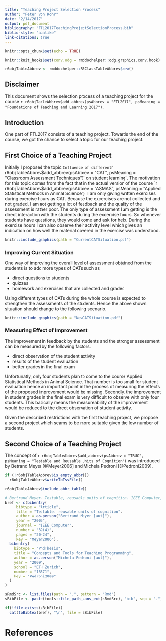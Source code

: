 ```yaml
---
title: "Teaching Project Selection Process"
author: "Peter von Rohr"
date: "2/14/2017"
output: pdf_document
bibliography: "FTL2017TeachingProjectSelectionProcess.bib"
biblio-style: "apalike"
link-citations: true
---
```


```r
knitr::opts_chunk$set(echo = TRUE)
```

```r
knitr::knit_hooks$set(conv.odg = rmddochelper::odg.graphics.conv.hook)
```

```r
r6objTableAbbrev <- rmddochelper::R6ClassTableAbbrev$new()
```


## Disclaimer
This document shows the selection process of a teaching project for the course `r r6objTableAbbrev$add_abbrev(psAbbrev = "FTL2017", psMeaning = "Foundations of Teaching and Learning 2017")`. 


## Introduction
One part of FTL2017 consists of a teaching project. Towards the end of the course, we got the chance to select a topic for our teaching project. 


## First Choice of a Teaching Project 
Initially I proposed the topic `Influence of different `r r6objTableAbbrev$add_abbrev(psAbbrev = "CAT", psMeaning = "Classroom Assessment Techniques")` on student learning`. The motivation for this topic comes from the fact that in the actual version of the course `r r6objTableAbbrev$add_abbrev(psAbbrev = "ASMAS", psMeaning = "Applied Statistical Methods in Animal Science")` I am only giving written exercises during exercise hours as CAT. Because the excercises are not collected and not graded, I am not getting a lot of feedback and the quality of the assessment is rather poor. The only type of assessment I am getting is the direct interaction with the students during the excercise hours. So whenever students have questions, they would come and ask for help. During the exercise hours I can also observe their activity level which gives an indication on how well the material covered in the exercise was understood. 

```r
knitr::include_graphics(path = "CurrentCATSituation.pdf")
```

### Improving Current Situation
One way of improving the overall level of assessment obtained from the students is to add more types of CATs such as 

- direct questions to students
- quizzes
- homework and exercises that are collected and graded

Using different types of CATs during the whole course is expected to strengthen the assessments of the students. Hence the above shown situation should change to the following scenario.


```r
knitr::include_graphics(path = "NewCATSituation.pdf")
```

### Measuring Effect of Improvement
The improvement in feedback by the students and the stronger assessment can be measured by the following factors. 

- direct observation of the student activity
- results of the student evaluation
- better grades in the final exam

Unfortunatly, only four students plan to come to the course Applied Statistical Methods in Animal Science. That number is too small for student evaluation hence an important point in the process of measuring the effects of the proposed improvement would be missing. Secondly, the improvement in student grades in the final exam is very difficult to observe with only four students. This basically means the measureability of the improvement would be reduced to the direct observation of student activity. 

Given the described restrictions with the first teaching project, we propose a second project which seams to be more suitable given the low number of students.


## Second Choice of a Teaching Project
The concept of `r r6objTableAbbrev$add_abbrev(psAbbrev = "TRUC", psMeaning = "Testable and Reusable Units of Cognition")` was introduced by Betrand Meyer [@Meyer2006] and Michela Pedroni [@Pedroni2009]. 



\pagebreak

<!-- ------------------------------------------------------------------- --
  -- END of document:  Below this must not be anything, except the stuff --
  -- concerning the table of abbreviations                               --> 
  
```r
if (!r6objTableAbbrev$is_empty_abbr())
  r6objTableAbbrev$writeToTsvFile()
```

```r
r6objTableAbbrev$include_abbr_table()
```


```r
# Bertrand Meyer. Testable, reusable units of cognition. IEEE Computer,39(4):20–24, 2006.
bref <- c(bibentry(
     bibtype = "Article",
     title = "Testable, reusable units of cognition",
     author = as.person("Bertrand Meyer [aut]"),
     year = "2006",
     journal = "IEEE Computer",
     number = "39(4)",
     pages = "20-24",
     key = "Meyer2006"),
  bibentry(
    bibtype = "PhdThesis",
    title = "Concepts and Tools for Teaching Programming",
    author = as.person("Michela Pedroni [aut]"),
    year = "2009",
    school = "ETH Zurich",
    number = "18671",
    key = "Pedroni2009"
  )     
)

sRmdSrc <- list.files(path = ".", pattern = "Rmd")
sBibFile <- paste(tools::file_path_sans_ext(sRmdSrc), "bib", sep = ".")

if(!file.exists(sBibFile))
  cat(toBibtex(bref), "\n", file = sBibFile)
```

\pagebreak

# References {-}

